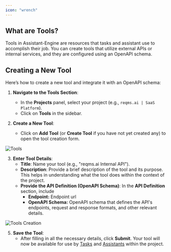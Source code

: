 ```yaml
---
icon: "wrench"
---
```


## **What are Tools?**

Tools in Assistant-Engine are resources that tasks and assistant use to accomplish their job. You can create tools that utilize external APIs or internal services, and they are configured using an OpenAPI schema.

## **Creating a New Tool**

Here’s how to create a new tool and integrate it with an OpenAPI schema:

1. **Navigate to the Tools Section**:
   - In the **Projects** panel, select your project (e.g., `reqms.ai | SaaS Platform`).
   - Click on **Tools** in the sidebar.

2. **Create a New Tool**:
   - Click on **Add Tool** (or **Create Tool** if you have not yet created any) to open the tool creation form.

<Frame>
  <img src="images/assistant-engine-tools-home.png" alt="Tools"/>
</Frame>

3. **Enter Tool Details**:
   - **Title**: Name your tool (e.g., "reqms.ai Internal API").
   - **Description**: Provide a brief description of the tool and its purpose. This helps in understanding what the tool does within the context of the project.
   - **Provide the API Definition (OpenAPI Schema)**: In the **API Definition** section, include
      - **Endpoint:** Endpoint url
      - **OpenAPI Schema:** OpenAPI schema that defines the API's endpoints, request and response formats, and other relevant details.

<Frame>
  <img src="images/assistant-engine-tools-creation.png" alt="Tools Creation"/>
</Frame>

5. **Save the Tool**:
   - After filling in all the necessary details, click **Submit**. Your tool will now be available for use by [Tasks](/docs/Tasks#add-tools) and [Assistants](/docs/Assistants#add-tools) within the project.